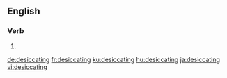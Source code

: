 
==English==

===Verb===
{{head|en|present participle}}

# {{present participle of|desiccate|lang=en}}

[[de:desiccating]]
[[fr:desiccating]]
[[ku:desiccating]]
[[hu:desiccating]]
[[ja:desiccating]]
[[vi:desiccating]]